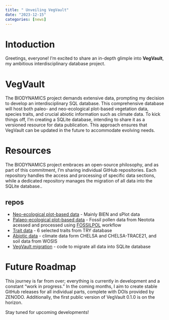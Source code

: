 ```yaml
---
title: " Unveiling VegVault"
date: "2023-12-15"
categories: [news]
---
```


# Intoduction

Greetings, everyone! I'm excited to share an in-depth glimple into **VegVault**, my ambitious interdisciplinary database project. 

# VegVault

The BIODYNAMICS project demands extensive data, prompting my decision to develop an interdisciplinary SQL database. This comprehensive database will host both paleo- and neo-ecological plot-based vegetation data, species traits, and crucial abiotic information such as climate data. To kick things off, I'm creating a SQLite database, intending to share it as a versioned resource for data publication. This approach ensures that VegVault can be updated in the future to accommodate evolving needs.

# Resources

The BIODYNAMICS project embraces an open-source philosophy, and as part of this commitment, I'm sharing individual GitHub repositories. Each repository handles the access and processing of specific data sections, while a dedicated repository manages the migration of all data into the SQLite database..

## repos

- [Neo-ecological plot-based data](https://github.com/OndrejMottl/BIODYNAMICS-Vegetation_data) - Mainly BIEN and sPlot data
- [Palaeo-ecological plot-based data](https://github.com/OndrejMottl/BIODYNAMICS-FOSSILPOL) - Fossil pollen data from Neotota acessed and processed using [FOSSILPOL](https://hope-uib-bio.github.io/FOSSILPOL-website/) workflow
- [Trait data](https://github.com/OndrejMottl/BIODYNAMICS-Trait_data) - 6 selected traits from TRY database
- [Abiotic data](https://github.com/OndrejMottl/BIODYNAMICS-abiotic_data) - climate data form CHELSA and CHELSA-TRACE21, and soil data from WOSIS
- [VegVault migration](https://github.com/OndrejMottl/BIODYNAMICS-VegVault) - code to migrate all data into SQLite database

# Future Roadmap
This journey is far from over; everything is currently in development and a constant "work in progress." In the coming months, I aim to create stable GitHub releases for all individual parts, complete with DOIs provided by ZENODO. Additionally, the first public version of VegVault 0.1.0 is on the horizon.

Stay tuned for upcoming developments!